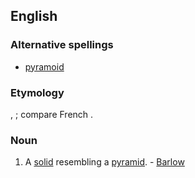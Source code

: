 ==English==

===Alternative spellings===
* [[pyramoid]]

===Etymology===
{{etyl|el}}, {{suffix|pyramid|id}}; compare French {{term|pyramidoïde}}.

===Noun===
{{en-noun}}

# {{geometry}} A [[solid]] resembling a [[pyramid]]. - [[Barlow]]